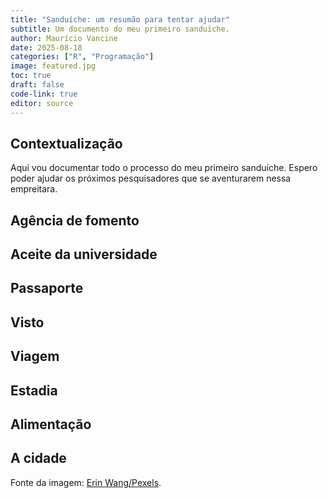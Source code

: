 ```yaml
---
title: "Sanduíche: um resumão para tentar ajudar"
subtitle: Um documento do meu primeiro sanduíche.
author: Maurício Vancine
date: 2025-08-18
categories: ["R", "Programação"]
image: featured.jpg
toc: true
draft: false
code-link: true
editor: source
---
```


## Contextualização

Aqui vou documentar todo o processo do meu primeiro sanduíche. Espero poder ajudar os próximos pesquisadores que se aventurarem nessa empreitara.

## Agência de fomento



## Aceite da universidade


## Passaporte



## Visto



## Viagem



## Estadia



## Alimentação


## A cidade




Fonte da imagem: [Erin Wang/Pexels](https://www.pexels.com/pt-br/foto/foto-de-close-up-de-sanduiche-de-vegetais-no-prato-1647163).

<style>
#topBtn {
  display: none;
  position: fixed;
  bottom: 105px; /* um pouco acima do fundo */
  left: 50%;
  transform: translateX(-50%);
  padding: 10px 14px;
  font-size: 20px;
  border: none;
  border-radius: 6px;
  background-color: rgba(28, 108, 190, 0.7); /* azul com transparência */
  color: white;
  cursor: pointer;
  box-shadow: 0 2px 6px rgba(0,0,0,0.3);
  transition: background-color 0.3s;
}
#topBtn:hover {
  background-color: rgba(0, 86, 179, 0.9);
}
</style>

<button id="topBtn" onclick="window.scrollTo({top: 0, behavior: 'smooth'});">↑ Topo</button>

<script>
const btn = document.getElementById("topBtn");

window.addEventListener("scroll", () => {
  const scrollBottom = window.innerHeight + window.scrollY;
  const docHeight = document.documentElement.scrollHeight;

  if (scrollBottom >= docHeight - 200) { // aparece um pouco antes do final
    btn.style.display = "block";
  } else {
    btn.style.display = "none";
  }
});
</script>
